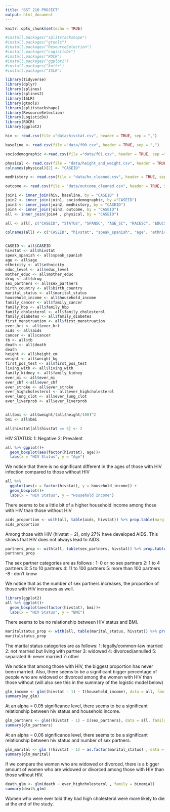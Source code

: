 ---
title: "BST 210 PROJECT"
output: html_document
---

```{r setup, include=FALSE}
knitr::opts_chunk$set(echo = TRUE)
```


```{r, warning = FALSE, message = FALSE}

#install.packages("splitstackshape")
#install.packages("gtools")
#install.packages("ResourceSelection")
#install.packages("LogisticDx")
#install.packages("ROCR")
#install.packages("ggplot2")
#install.packages("knitr")
#install.packages("ISLR")

library(tidyverse)
library(dplyr)
library(splines)
library(splines2)
library(ISLR)
library(gtools)
library(splitstackshape)
library(ResourceSelection)
library(LogisticDx)
library(ROCR)
library(ggplot2)

hiv <- read.csv(file ="data/hivstat.csv", header = TRUE, sep = ",")

baseline <- read.csv(file ="data/f00.csv", header = TRUE, sep = ",")

sociodemographic <-read.csv(file ="data/f01.csv", header = TRUE, sep =",")

physical <- read.csv(file = "data/height_and_weight.csv", header = TRUE, sep = ",")
colnames(physical)[2] <- "CASEID"

medhistory <- read.csv(file = "data/hx_cleaned.csv", header = TRUE, sep = ",")

outcome <- read.csv(file = "data/outcome_cleaned.csv", header = TRUE, sep = ",")

join1 <- inner_join(hiv, baseline, by = "CASEID" )
join2 <- inner_join(join1, sociodemographic, by ="CASEID")
join3 <- inner_join(join2, medhistory, by = "CASEID")
join4 <- inner_join(join3, outcome, by = "CASEID")
all <- inner_join(join4 , physical, by = "CASEID")

all <- all[, c("CASEID", "STATUS", "SPANSC", "AGE_SC", "RACESC", "EDUCSC", "MOMESC", "IDU_SC", "PARTSC", "FPOSSC", "COB_SD", "MAR_SD","NRESSD", "INC_SD","FMCNHX", "FMHBHX", "FMCLHX", "FMDBHX", "KDHXHX", "MAGEHX", "EVMIHX", "EVCFHX", "EVSTHX", "EVHCHX","EVLCHX", "EVLVHX", "EHRTHX", "OUTCAIDS", "OUTCCANC", "OUTCTB", "OUTCDTH", "height_cm", "weight_kg")]

colnames(all) <- c("CASEID", "hivstat", "speak_spanish", "age", "ethnicity", "educ_level", "mother_educ", "drug", "sex_partners","first_pos_test", "birth_country", "marital_status", "living_with", "household_income", "family_cancer", "family_hbp", "family_cholesterol", "family_diabetes", "family_kidney" ," first_menstruation", "ever_mi", "ever_chf", "ever_stroke", "ever_highcholesterol", "ever_lung_clot", "ever_liverprob", "ever_hrt", "aids", "cancer", "tb", "death", "height", "weight")


CASEID <- all$CASEID
hivstat <- all$hivstat
speak_spanish <- all$speak_spanish
age <- all$age
ethnicity <- all$ethnicity
educ_level <- all$educ_level
mother_educ <- all$mother_educ
drug <- all$drug
sex_partners <- all$sex_partners
birth_country <- all$birth_country
marital_status <- all$marital_status
household_income <- all$household_income
family_cancer <- all$family_cancer
family_hbp <- all$family_hbp
family_cholesterol <- all$family_cholesterol
family_diabetes <- all$family_diabetes
first_menstruation <- all$first_menstruation
ever_hrt <- all$ever_hrt
aids <- all$aids
cancer <- all$cancer
tb <- all$tb
death <- all$death
death
height <- all$height_cm
weight <- all$weight_kg
first_pos_test <- all$first_pos_test
living_with <- all$living_with
family_kidney <- all$family_kidney
ever_mi <- all$ever_mi
ever_chf <-all$ever_chf
ever_stroke <- all$ever_stroke
ever_highcholesterol <- all$ever_highcholesterol
ever_lung_clot <- all$ever_lung_clot
ever_liverprob <- all$ever_liverprob


all$bmi <- all$weight/(all$height/100)^2 
bmi <- all$bmi

all$hivstat[all$hivstat == 4] <- 2

```
HIV STATUS: 
1: Negative
2: Prevalent 

```{r}
all %>% ggplot()+
  geom_boxplot(aes(factor(hivstat), age))+
  labs(x = "HIV Status", y = "Age")
```
We notice that there is no significant different in the ages of those with HIV infection compared to those without HIV

```{r}

all %>% 
  ggplot(aes(x = factor(hivstat), y = household_income)) +
  geom_boxplot()+
  labs(x = "HIV Status", y = "Household income")

```
There seems to be a little bit of a higher household income among those with HIV than those without HIV

```{r}

aids_proportion <- with(all, table(aids, hivstat)) %>% prop.table(margin = 2)
aids_proportion
```
Among those with HIV (hivstat = 2), only 27% have developed AIDS. This shows that HIV does not always lead to AIDS.

```{r}
partners_prop <- with(all, table(sex_partners, hivstat)) %>% prop.table(margin = 1)
partners_prop
```
The sex partner categories are as follows : 
1: 0 or no sex partners
2: 1 to 4 partners
3: 5 to 10 partners
4: 11 to 100 partners
5: more than 100 partners
-8 : don't know

We notice that as the number of sex partners increases, the proportion of those with HIV increases as well. 
```{r}
library(ggplot2)
all %>% ggplot()+
  geom_boxplot(aes(factor(hivstat), bmi))+
  labs(x = "HIV Status", y = "BMI")

```
There seems to be no relationship between HIV status and BMI.


```{r}
maritalstatus_prop <- with(all, table(marital_status, hivstat)) %>% prop.table(margin = 2)
maritalstatus_prop

```
The marital status categories are as follows: 
1: legally/common-law married
2: not married but living with partner
3: widowed 
4: divorced/annulled
5: separated
6: never married
7: other

We notice that among those with HIV, the biggest proportion has never been married. 
Also, there seems to be a significant bigger percentage of people who are widowed or divorced among the women with HIV than those without (will also see this in the summary of the logistic model below)
```{r}

glm_income <- glm((hivstat - 1) ~ I(household_income), data = all, family = binomial)
summary(my_glm)
```
At an alpha = 0.05 significance level, there seems to be a significant relationship between hiv status and household income. 

```{r}

glm_partners <- glm((hivstat - 1) ~ I(sex_partners), data = all, family = binomial)
summary(glm_partners)
```
At an alpha = 0.06 significance level, there seems to be a significant relationship between hiv status and number of sex partners. 

```{r}
glm_marital <- glm ((hivstat - 1) ~ as.factor(marital_status) , data = all, family = binomial)
summary(glm_marital)
```
If we compare the women who are widowed or divorced, there is a bigger amount of women who are widowed or divorced among those with HIV than those without HIV. 


```{r}
death_glm <- glm(death ~ ever_highcholesterol , family = binomial)
summary(death_glm)

```
Women who were ever told they had high cholesterol were more likely to die at the end of the study. 
